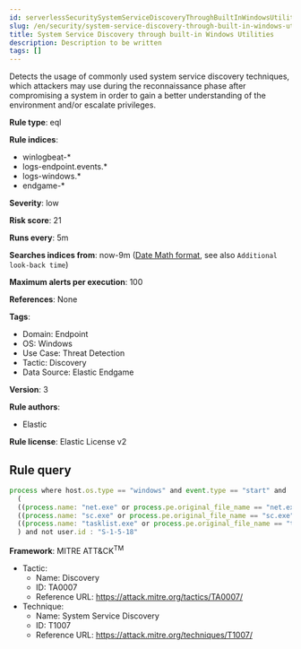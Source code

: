 ```yaml
---
id: serverlessSecuritySystemServiceDiscoveryThroughBuiltInWindowsUtilities
slug: /en/security/system-service-discovery-through-built-in-windows-utilities
title: System Service Discovery through built-in Windows Utilities
description: Description to be written
tags: []
---
```


<div id="system-service-discovery-through-built-in-windows-utilities"></div>

Detects the usage of commonly used system service discovery techniques, which attackers may use during the reconnaissance phase after compromising a system in order to gain a better understanding of the environment and/or escalate privileges.

**Rule type**: eql

**Rule indices**: 

* winlogbeat-*
* logs-endpoint.events.*
* logs-windows.*
* endgame-*

**Severity**: low

**Risk score**: 21

**Runs every**: 5m

**Searches indices from**: now-9m ([Date Math format](((ref))/common-options.html#date-math), see also <DocLink id="serverlessSecurityRulesUiCreate" section="set-the-rules-schedule">`Additional look-back time`</DocLink>)

**Maximum alerts per execution**: 100

**References**: None

**Tags**: 

* Domain: Endpoint
* OS: Windows
* Use Case: Threat Detection
* Tactic: Discovery
* Data Source: Elastic Endgame

**Version**: 3

**Rule authors**: 

* Elastic

**Rule license**: Elastic License v2

## Rule query

```js
process where host.os.type == "windows" and event.type == "start" and
  (
  ((process.name: "net.exe" or process.pe.original_file_name == "net.exe" or (process.name : "net1.exe" and not process.parent.name : "net.exe")) and process.args : ("start", "use") and process.args_count == 2) or
  ((process.name: "sc.exe" or process.pe.original_file_name == "sc.exe") and process.args: ("query", "q*")) or
  ((process.name: "tasklist.exe" or process.pe.original_file_name == "tasklist.exe") and process.args: "/svc")
  ) and not user.id : "S-1-5-18"

```

**Framework**: MITRE ATT&CK<sup>TM</sup>

* Tactic:
    * Name: Discovery
    * ID: TA0007
    * Reference URL: https://attack.mitre.org/tactics/TA0007/
* Technique:
    * Name: System Service Discovery
    * ID: T1007
    * Reference URL: https://attack.mitre.org/techniques/T1007/

